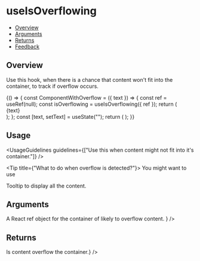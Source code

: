 
<Meta title="Hooks/useIsOverflowing" />

# useIsOverflowing

- [Overview](#overview)
- [Arguments](#arguments)
- [Returns](#returns)
- [Feedback](#feedback)

## Overview

Use this hook, when there is a chance that content won't fit into the container, to track if overflow occurs.

<Canvas>
  <Story name="Overview">
    {() => {
      const ComponentWithOverflow = ({ text }) => {
        const ref = useRef(null);
        const isOverflowing = useIsOverflowing({ ref });
        return (
          <Flex direction={Flex.directions.COLUMN} gap={Flex.gaps.MEDIUM} align={Flex.align.START}>
            <Label
              color={isOverflowing ? Label.colors.NEGATIVE : Label.colors.POSITIVE}
              text={isOverflowing ? "Overflowing" : "No overflowing"}
              className={styles.label}
            />
            <Tooltip content={isOverflowing ? text : undefined}>
              <div ref={ref} className={styles.textContainer}>
                {text}
              </div>
            </Tooltip>
          </Flex>
        );
      };
      const [text, setText] = useState("");
      return (
        <Flex direction={Flex.directions.COLUMN} gap={Flex.gaps.MEDIUM} align={Flex.align.START}>
          <EditableInput onChange={setText} placeholder={"Type text here"} className={styles.input} />
          <ComponentWithOverflow text={text} />
        </Flex>
      );
    }}
  </Story>
</Canvas>

## Usage

<UsageGuidelines guidelines={["Use this when content might not fit into it's container."]} />

<Tip title={"What to do when overflow is detected?"}>
  You might want to use
  <Link size={Link.sizes.SMALL} href="/?path=/docs/popover-tooltip--overview">
    Tooltip
  </Link>
  to display all the content.
</Tip>

## Arguments

<FunctionArguments>
  <FunctionArgument
    name="ref"
    type="React.MutableRefObject"
    description={
      <>
        A React
        <Link size={Link.sizes.MEDIUM} href="https://reactjs.org/docs/hooks-reference.html#useref">
          ref
        </Link>
        object for the container of likely to overflow content.
      </>
    }
  />
</FunctionArguments>

## Returns

<FunctionArguments>
  <FunctionArgument name="isOverflowing" type="bool" description={<>Is content overflow the container.</>} />
</FunctionArguments>
